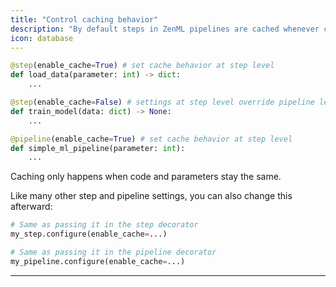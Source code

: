 ```yaml
---
title: "Control caching behavior"
description: "By default steps in ZenML pipelines are cached whenever code and parameters stay unchanged."
icon: database
---
```


```py
@step(enable_cache=True) # set cache behavior at step level
def load_data(parameter: int) -> dict:
    ...

@step(enable_cache=False) # settings at step level override pipeline level
def train_model(data: dict) -> None:
    ...

@pipeline(enable_cache=True) # set cache behavior at step level
def simple_ml_pipeline(parameter: int):
    ...
```

<Info>
    Caching only happens when code and parameters stay the same.
</Info>

Like many other step and pipeline settings, you can also change this afterward:


```py
# Same as passing it in the step decorator
my_step.configure(enable_cache=...)

# Same as passing it in the pipeline decorator
my_pipeline.configure(enable_cache=...)
```
---
<CardGroup>
<Card title="Configure settings in YAML" icon="file-lines" href="/versions/0.66.0/how-to/use-configuration-files" horizontal />
</CardGroup>


